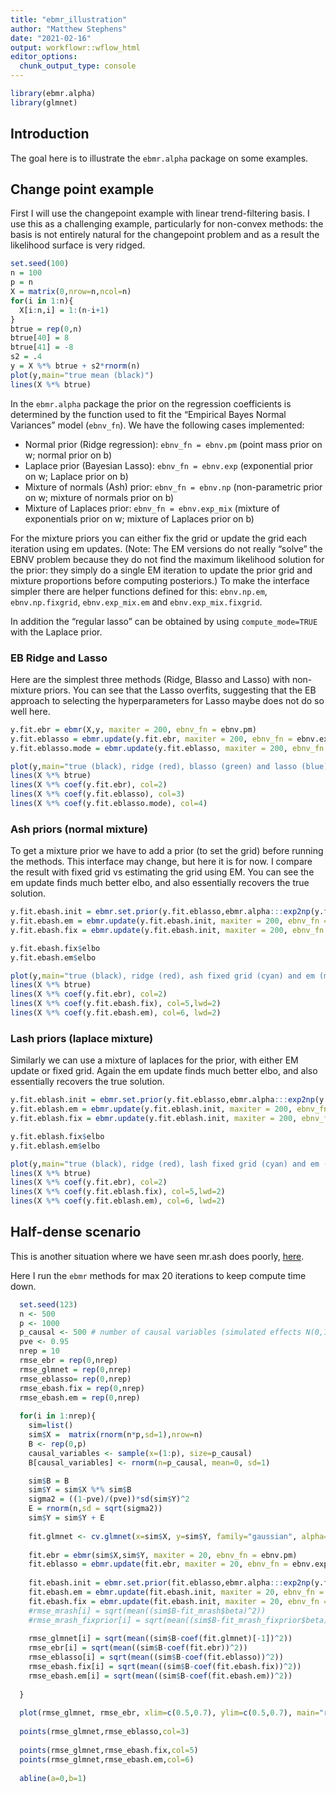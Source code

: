 ```yaml
---
title: "ebmr_illustration"
author: "Matthew Stephens"
date: "2021-02-16"
output: workflowr::wflow_html
editor_options:
  chunk_output_type: console
---
```


```r
library(ebmr.alpha)
library(glmnet)
```


## Introduction

The goal here is to illustrate the `ebmr.alpha` package on some examples.

## Change point example

First I will use the changepoint example with linear trend-filtering
basis. I use this as a challenging example, particularly for non-convex methods: the basis is not entirely natural for the changepoint problem
and as a result the likelihood surface is very ridged.


```r
set.seed(100)
n = 100
p = n
X = matrix(0,nrow=n,ncol=n)
for(i in 1:n){
  X[i:n,i] = 1:(n-i+1)
}
btrue = rep(0,n)
btrue[40] = 8
btrue[41] = -8
s2 = .4
y = X %*% btrue + s2*rnorm(n)
plot(y,main="true mean (black)")
lines(X %*% btrue)
```

In the `ebmr.alpha` package the prior on the regression coefficients
is determined by the function used to fit the "Empirical Bayes Normal Variances" model (`ebnv_fn`). We have the following cases implemented:

- Normal prior (Ridge regression): `ebnv_fn = ebnv.pm` (point mass prior on w; normal prior on b)
- Laplace prior (Bayesian Lasso): `ebnv_fn = ebnv.exp` (exponential prior on w; Laplace prior on b)
- Mixture of normals (Ash) prior: `ebnv_fn = ebnv.np` (non-parametric prior on w; mixture of normals prior on b)
- Mixture of Laplaces prior: `ebnv_fn = ebnv.exp_mix` (mixture of exponentials prior on w; mixture of Laplaces prior on b)

For the mixture priors you can either fix the grid or update the grid each iteration using em updates. (Note: The EM versions do not really "solve" the EBNV problem because they do not find the maximum likelihood solution for the prior: they simply do a single EM iteration to update the prior grid and mixture proportions before computing posteriors.) To make the interface simpler there are helper functions defined for this: `ebnv.np.em`, `ebnv.np.fixgrid`, `ebnv.exp_mix.em` and `ebnv.exp_mix.fixgrid`. 

In addition the "regular lasso" can be obtained by using `compute_mode=TRUE` with the Laplace prior.

### EB Ridge and Lasso

Here are the simplest three methods (Ridge, Blasso and Lasso) with non-mixture priors. You can see that the Lasso overfits, suggesting that the EB approach to selecting the hyperparameters for Lasso maybe does not do so well here.

```r
y.fit.ebr = ebmr(X,y, maxiter = 200, ebnv_fn = ebnv.pm)
y.fit.eblasso = ebmr.update(y.fit.ebr, maxiter = 200, ebnv_fn = ebnv.exp)
y.fit.eblasso.mode = ebmr.update(y.fit.eblasso, maxiter = 200, ebnv_fn = ebnv.exp, compute_mode=TRUE)

plot(y,main="true (black), ridge (red), blasso (green) and lasso (blue)")
lines(X %*% btrue)
lines(X %*% coef(y.fit.ebr), col=2)
lines(X %*% coef(y.fit.eblasso), col=3)
lines(X %*% coef(y.fit.eblasso.mode), col=4)
```


### Ash priors (normal mixture)

To get a mixture prior we have to add a prior (to set the grid)
before running the methods.
This interface may change, but here it is for now.
I compare the result with fixed grid vs estimating the grid using EM.
You can see the em update finds much better elbo, and also essentially recovers the true solution.

```r
y.fit.ebash.init = ebmr.set.prior(y.fit.eblasso,ebmr.alpha:::exp2np(y.fit.eblasso$g))
y.fit.ebash.em = ebmr.update(y.fit.ebash.init, maxiter = 200, ebnv_fn = ebnv.np.em)
y.fit.ebash.fix = ebmr.update(y.fit.ebash.init, maxiter = 200, ebnv_fn = ebnv.np.fixgrid)

y.fit.ebash.fix$elbo
y.fit.ebash.em$elbo

plot(y,main="true (black), ridge (red), ash fixed grid (cyan) and em (magenta)")
lines(X %*% btrue)
lines(X %*% coef(y.fit.ebr), col=2)
lines(X %*% coef(y.fit.ebash.fix), col=5,lwd=2)
lines(X %*% coef(y.fit.ebash.em), col=6, lwd=2)
```

### Lash priors (laplace mixture)

Similarly we can use a mixture of laplaces for the prior, with
either EM update or fixed grid. Again the em update finds much better elbo, and also essentially recovers the true solution.

```r
y.fit.eblash.init = ebmr.set.prior(y.fit.eblasso,ebmr.alpha:::exp2np(y.fit.eblasso$g))
y.fit.eblash.em = ebmr.update(y.fit.eblash.init, maxiter = 200, ebnv_fn = ebnv.exp_mix.em)
y.fit.eblash.fix = ebmr.update(y.fit.eblash.init, maxiter = 200, ebnv_fn = ebnv.exp_mix.fixgrid)

y.fit.eblash.fix$elbo
y.fit.eblash.em$elbo

plot(y,main="true (black), ridge (red), lash fixed grid (cyan) and em (magenta)")
lines(X %*% btrue)
lines(X %*% coef(y.fit.ebr), col=2)
lines(X %*% coef(y.fit.eblash.fix), col=5,lwd=2)
lines(X %*% coef(y.fit.eblash.em), col=6, lwd=2)

```

## Half-dense scenario

This is another situation where we have seen mr.ash does poorly,
[here](mr_ash_vs_lasso.html).

Here I run the `ebmr` methods for max 20 iterations to keep compute time down.

```r
  set.seed(123)
  n <- 500
  p <- 1000
  p_causal <- 500 # number of causal variables (simulated effects N(0,1))
  pve <- 0.95
  nrep = 10
  rmse_ebr = rep(0,nrep)
  rmse_glmnet = rep(0,nrep)
  rmse_eblasso= rep(0,nrep)
  rmse_ebash.fix = rep(0,nrep)
  rmse_ebash.em = rep(0,nrep)
  
  for(i in 1:nrep){
    sim=list()
    sim$X =  matrix(rnorm(n*p,sd=1),nrow=n)
    B <- rep(0,p)
    causal_variables <- sample(x=(1:p), size=p_causal)
    B[causal_variables] <- rnorm(n=p_causal, mean=0, sd=1)

    sim$B = B
    sim$Y = sim$X %*% sim$B
    sigma2 = ((1-pve)/(pve))*sd(sim$Y)^2
    E = rnorm(n,sd = sqrt(sigma2))
    sim$Y = sim$Y + E
    
    fit.glmnet <- cv.glmnet(x=sim$X, y=sim$Y, family="gaussian", alpha=1, standardize=FALSE)  
    
    fit.ebr = ebmr(sim$X,sim$Y, maxiter = 20, ebnv_fn = ebnv.pm)
    fit.eblasso = ebmr.update(fit.ebr, maxiter = 20, ebnv_fn = ebnv.exp)
   
    fit.ebash.init = ebmr.set.prior(fit.eblasso,ebmr.alpha:::exp2np(y.fit.eblasso$g))
    fit.ebash.em = ebmr.update(fit.ebash.init, maxiter = 20, ebnv_fn = ebnv.np.em)
    fit.ebash.fix = ebmr.update(fit.ebash.init, maxiter = 20, ebnv_fn = ebnv.np.fixgrid)
    #rmse_mrash[i] = sqrt(mean((sim$B-fit_mrash$beta)^2))
    #rmse_mrash_fixprior[i] = sqrt(mean((sim$B-fit_mrash_fixprior$beta)^2))
    
    rmse_glmnet[i] = sqrt(mean((sim$B-coef(fit.glmnet)[-1])^2))
    rmse_ebr[i] = sqrt(mean((sim$B-coef(fit.ebr))^2))
    rmse_eblasso[i] = sqrt(mean((sim$B-coef(fit.eblasso))^2))
    rmse_ebash.fix[i] = sqrt(mean((sim$B-coef(fit.ebash.fix))^2))
    rmse_ebash.em[i] = sqrt(mean((sim$B-coef(fit.ebash.em))^2))
    
  }
  
  plot(rmse_glmnet, rmse_ebr, xlim=c(0.5,0.7), ylim=c(0.5,0.7), main="red=ridge, green=eblasso")
  
  points(rmse_glmnet,rmse_eblasso,col=3)
  
  points(rmse_glmnet,rmse_ebash.fix,col=5)
  points(rmse_glmnet,rmse_ebash.em,col=6)
  
  abline(a=0,b=1)
  
```

